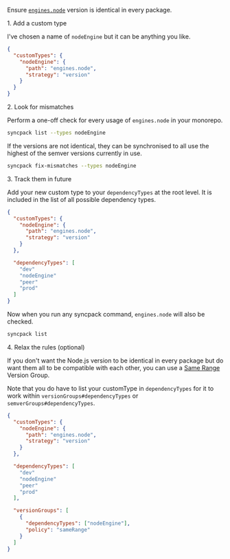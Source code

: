 

Ensure [`engines.node`](HREF_ENGINES) version is identical in every package.

<Hx level={props.level}>1. Add a custom type</Hx>

I've chosen a name of `nodeEngine` but it can be anything you like.

```json title=".syncpackrc"
{
  "customTypes": {
    "nodeEngine": {
      "path": "engines.node",
      "strategy": "version"
    }
  }
}
```

<Hx level={props.level}>2. Look for mismatches</Hx>

Perform a one-off check for every usage of `engines.node` in your monorepo.

```bash
syncpack list --types nodeEngine
```

If the versions are not identical, they can be synchronised to all use the highest of the semver versions currently in use.

```bash
syncpack fix-mismatches --types nodeEngine
```

<Hx level={props.level}>3. Track them in future</Hx>

Add your new custom type to your `dependencyTypes` at the root level. It is included in the list of all possible dependency types.

```json title=".syncpackrc"
{
  "customTypes": {
    "nodeEngine": {
      "path": "engines.node",
      "strategy": "version"
    }
  },

  "dependencyTypes": [
    "dev"
    "nodeEngine"
    "peer"
    "prod"
  ]
}
```

Now when you run any syncpack command, `engines.node` will also be checked.

```bash
syncpack list
```

<Hx level={props.level}>4. Relax the rules (optional)</Hx>

If you don't want the Node.js version to be identical in every package but do want them all to be compatible with each other, you can use a [Same Range](/syncpack/config/version-groups/same-range) Version Group.

Note that you do have to list your customType in `dependencyTypes` for it to work within `versionGroups#dependencyTypes` or `semverGroups#dependencyTypes`.

```json title=".syncpackrc"
{
  "customTypes": {
    "nodeEngine": {
      "path": "engines.node",
      "strategy": "version"
    }
  },

  "dependencyTypes": [
    "dev"
    "nodeEngine"
    "peer"
    "prod"
  ],

  "versionGroups": [
    {
      "dependencyTypes": ["nodeEngine"],
      "policy": "sameRange"
    }
  ]
}
```
